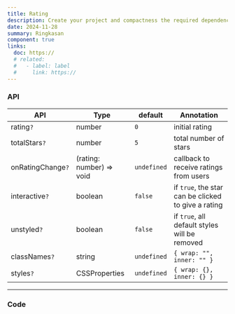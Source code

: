 ```yaml
---
title: Rating
description: Create your project and compactness the required dependencies.
date: 2024-11-28
summary: Ringkasan
component: true
links:
  doc: https://
  # related:
  #   - label: label
  #     link: https://
---
```


### API

| API               | Type                     | default     | Annotation                                          |
| ----------------- | ------------------------ | ----------- | --------------------------------------------------- |
| rating`?`         | number                   | `0`         | initial rating                                      |
| totalStars`?`     | number                   | `5`         | total number of stars                               |
| onRatingChange`?` | (rating: number) => void | `undefined` | callback to receive ratings from users              |
| interactive`?`    | boolean                  | `false`     | if `true`, the star can be clicked to give a rating |
| unstyled`?`       | boolean                  | `false`     | if `true`, all default styles will be removed       |
| classNames`?`     | string                   | `undefined` | `{ wrap: "", inner: "" }`                           |
| styles`?`         | CSSProperties            | `undefined` | `{ wrap: {}, inner: {} }`                           |

---

### Code
